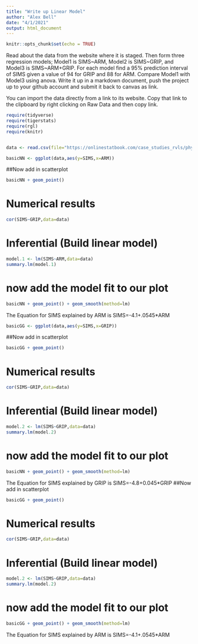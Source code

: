 ```yaml
---
title: "Write up Linear Model"
author: "Alex Bell"
date: "4/1/2021"
output: html_document
---
```


```r
knitr::opts_chunk$set(echo = TRUE)
```

Read about the data from the website where it is staged.  Then form three regression models; Model1 is SIMS~ARM, Model2 is SIMS~GRIP, and Model3 is SIMS~ARM+GRIP. For each model find a 95% prediction interval of SIMS given a value of 94  for GRIP and 88 for ARM. Compare Model1 with Model3 using anova. Write it up in a markdown document, push the project up to your github account and submit it back to canvas as link. 

 

You can import the data directly from a link to its website.  Copy that link to the clipboard by right clicking on Raw Data and then copy link.
```r
require(tidyverse)
require(tigerstats)
require(rgl)
require(knitr)



```
```r
data <- read.csv(file="https://onlinestatbook.com/case_studies_rvls/physical_strength/data.txt",sep="",header=TRUE)  
```

```r
basicNN <- ggplot(data,aes(y=SIMS,x=ARM))
```
##Now add in scatterplot

```r
basicNN + geom_point()
```
  

# Numerical results

```r
cor(SIMS~GRIP,data=data)
```
 
# Inferential  (Build linear model)
  
```r
model.1 <- lm(SIMS~ARM,data=data)
summary.lm(model.1)
```

# now add the model fit to our plot
  
```r
basicNN + geom_point() + geom_smooth(method=lm)
``` 

The Equation for SIMS explained by ARM is
SIMS=-4.1+.0545*ARM
  
```r
basicGG <- ggplot(data,aes(y=SIMS,x=GRIP))
```
##Now add in scatterplot

```r
basicGG + geom_point()
```
  

# Numerical results

```r
cor(SIMS~GRIP,data=data)
```
 
# Inferential  (Build linear model)
  
```r
model.2 <- lm(SIMS~GRIP,data=data)
summary.lm(model.2)
```

# now add the model fit to our plot
  
```r
basicNN + geom_point() + geom_smooth(method=lm)
``` 

The Equation for SIMS explained by GRIP is
SIMS=-4.8+0.045*GRIP
##Now add in scatterplot

```r
basicGG + geom_point()
```
  

# Numerical results

```r
cor(SIMS~GRIP,data=data)
```
 
# Inferential  (Build linear model)
  
```r
model.2 <- lm(SIMS~GRIP,data=data)
summary.lm(model.2)
```

# now add the model fit to our plot
  
```r
basicGG + geom_point() + geom_smooth(method=lm)
``` 

The Equation for SIMS explained by ARM is
SIMS=-4.1+.0545*ARM
